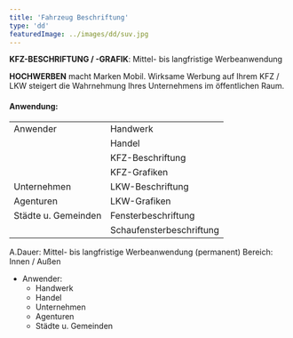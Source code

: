 ```yaml
---
title: 'Fahrzeug Beschriftung'
type: 'dd'
featuredImage: ../images/dd/suv.jpg
---
```



**KFZ-BESCHRIFTUNG / -GRAFIK**: Mittel- bis langfristige Werbeanwendung

**HOCHWERBEN** macht Marken Mobil. Wirksame Werbung auf Ihrem KFZ / LKW steigert die Wahrnehmung Ihres Unternehmens im öffentlichen Raum.

#### Anwendung:

|                     |                          |
| ------------------- | ------------------------ |
| Anwender            | Handwerk                 |
|                     | Handel                   |
|                     | KFZ-Beschriftung         |
|                     | KFZ-Grafiken             |
| Unternehmen         | LKW-Beschriftung         |
| Agenturen           | LKW-Grafiken             |
| Städte u. Gemeinden | Fensterbeschriftung      |
|                     | Schaufensterbeschriftung |

A.Dauer: Mittel- bis langfristige Werbeanwendung (permanent)
Bereich: Innen / Außen

<Beschriftung />

- Anwender:
  - Handwerk
  - Handel
  - Unternehmen
  - Agenturen
  - Städte u. Gemeinden
